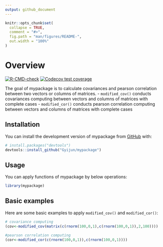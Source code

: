 ```yaml
---
output: github_document
---
```


<!-- README.md is generated from README.Rmd. Please edit that file -->

```r
knitr::opts_chunk$set(
  collapse = TRUE,
  comment = "#>",
  fig.path = "man/figures/README-",
  out.width = "100%"
)
```

# Overview
<!-- badges: start -->
[![R-CMD-check](https://github.com/Gyijun/mypackage/actions/workflows/R-CMD-check.yaml/badge.svg)](https://github.com/Gyijun/mypackage/actions/workflows/R-CMD-check.yaml)
[![Codecov test coverage](https://codecov.io/gh/Gyijun/mypackage/branch/master/graph/badge.svg)](https://app.codecov.io/gh/Gyijun/mypackage?branch=master)
<!-- badges: end -->

The goal of mypackage is to calculate covariances and pearson correlation between two vectors or columns of matrices. 
-   `modified_cov()` conducts covariances computing between vectors and columns of matrices with complete cases
-   `modified_cor()` conducts pearson correlation computing between vectors and columns of matrices with complete cases

## Installation

You can install the development version of mypackage from [GitHub](https://github.com/) with:

``` r
# install.packages("devtools")
devtools::install_github("Gyijun/mypackage")
```

## Usage

You can apply functions of mypackage by below operations:

```r
library(mypackage)
```

## Basic examples

Here are some basic examples to apply `modified_cov()` and `modified_cor()`:

```r
# covariance computing
(cov<-modified_cov(matrix(c(rnorm(100,0,1),c(rnorm(100,0,1)),2,100))))

#pearson correlation computing
(cor<-modified_cor(c(rnorm(100,0,1)),c(rnorm(100,0,1))))


```
